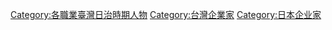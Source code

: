 [[Category:各職業臺灣日治時期人物|Category:各職業臺灣日治時期人物]]
[[Category:台灣企業家|Category:台灣企業家]]
[[Category:日本企业家|Category:日本企业家]]